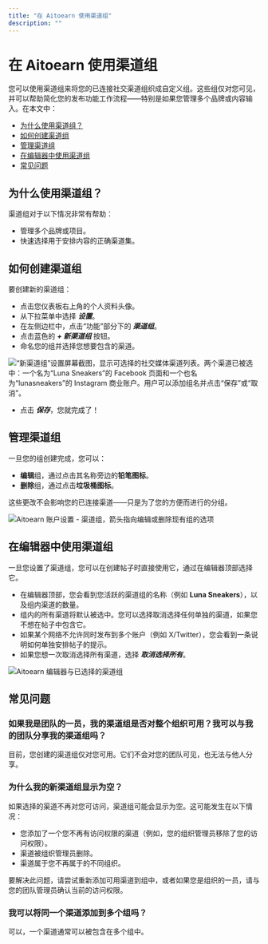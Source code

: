 ```yaml
---
title: "在 Aitoearn 使用渠道组"
description: ""
---
```


<UpdatedAt />


# 在 Aitoearn 使用渠道组

您可以使用渠道组来将您的已连接社交渠道组织成自定义组。这些组仅对您可见，并可以帮助简化您的发布功能工作流程——特别是如果您管理多个品牌或内容输入。在本文中：

- [为什么使用渠道组？](#为什么-use-channel-groups-ifr_q)
- [如何创建渠道组](#How-到-创建-a-channel-group-bcB9F)
- [管理渠道组](#Managing-channel-groups-_FXiT)
- [在编辑器中使用渠道组](#Using-channel-groups-在-the-composer-ojBU6)
- [常见问题](#FAQ-MjGce)

## 为什么使用渠道组？

渠道组对于以下情况非常有帮助：

- 管理多个品牌或项目。
- 快速选择用于安排内容的正确渠道集。

## 如何创建渠道组

要创建新的渠道组：

- 点击您仪表板右上角的个人资料头像。
- 从下拉菜单中选择 ***设置***。
- 在左侧边栏中，点击“功能”部分下的 ***渠道组***。
- 点击蓝色的 ***+ 新渠道组*** 按钮。
- 命名您的组并选择您想要包含的渠道。

![“新渠道组”设置屏幕截图，显示可选择的社交媒体渠道列表。两个渠道已被选中：一个名为“Luna Sneakers”的 Facebook 页面和一个也名为“lunasneakers”的 Instagram 商业账户。用户可以添加组名并点击“保存”或“取消”。](//d33v4339jhl8k0.cloudfront.net/docs/assets/64cb6cf86d4a3e191f237e66/图片s/686ec9dc68fdff18afe51b8c/文件-XFoHfeb6he.jpg)

- 点击 ***保存***，您就完成了！

## 管理渠道组

一旦您的组创建完成，您可以：

- **编辑**组，通过点击其名称旁边的**铅笔图标**。
- **删除**组，通过点击**垃圾桶图标**。

这些更改不会影响您的已连接渠道——只是为了您的方便而进行的分组。

![Aitoearn 账户设置 - 渠道组，箭头指向编辑或删除现有组的选项](https://paper-attachments.dropbox用户内容.com/s_4E97962CBAFF78EE17B8E678BB9235C3A19D5D22AE3076ED6EAA07BF7B7FF870_1751386125620_Aitoearn+-+Channel+Groups+2025-07-01+在+12.08.15+PM.jpg)

## 在编辑器中使用渠道组

一旦您设置了渠道组，您可以在创建帖子时直接使用它，通过在编辑器顶部选择它。

- 在编辑器顶部，您会看到您活跃的渠道组的名称（例如 **Luna Sneakers**），以及组内渠道的数量。
- 组内的所有渠道将默认被选中。您可以选择取消选择任何单独的渠道，如果您不想在帖子中包含它。
- 如果某个网络不允许同时发布到多个账户（例如 X/Twitter），您会看到一条说明如何单独安排帖子的提示。
- 如果您想一次取消选择所有渠道，选择 ***取消选择所有***。

![Aitoearn 编辑器与已选择的渠道组](https://paper-attachments.dropbox用户内容.com/s_4E97962CBAFF78EE17B8E678BB9235C3A19D5D22AE3076ED6EAA07BF7B7FF870_1751385985415_Aitoearn+-+发布+2025-07-01+在+11.57.46+AM.jpg)

## 常见问题

### 如果我是团队的一员，我的渠道组是否对整个组织可用？我可以与我的团队分享我的渠道组吗？

目前，您创建的渠道组仅对您可用。它们不会对您的团队可见，也无法与他人分享。

### 为什么我的新渠道组显示为空？

如果选择的渠道不再对您可访问，渠道组可能会显示为空。这可能发生在以下情况：

- 您添加了一个您不再有访问权限的渠道（例如，您的组织管理员移除了您的访问权限）。
- 渠道被组织管理员删除。
- 渠道属于您不再属于的不同组织。

要解决此问题，请尝试重新添加可用渠道到组中，或者如果您是组织的一员，请与您的团队管理员确认当前的访问权限。

### 我可以将同一个渠道添加到多个组吗？

可以，一个渠道通常可以被包含在多个组中。
